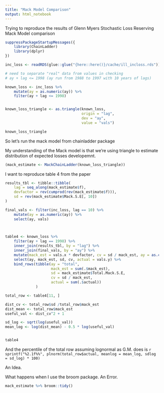 ```yaml
---
title: "Mack Model Comparison"
output: html_notebook
---
```


Trying to reproduce the results of Glenn Myers Stochastic Loss Reserving Mack Model comparison

```r
suppressPackageStartupMessages({
    library(ChainLadder)
    library(dplyr)
})

inc_loss <- readRDS(glue::glue("{here::here()}/cache/ill_incloss.rds"))

# need to separate "real" data from values in checking
# ay + lag <= 1998 (ay run from 1988 to 1997 with 10 years of lags)

known_loss <- inc_loss %>%
    mutate(ay = as.numeric(ay)) %>%
    filter(ay + lag <= 1998)


known_loss_triangle <- as.triangle(known_loss,
                                   origin = "lag", 
                                   dev = "ay", 
                                   value = "vals")

known_loss_triangle
```


So let's run the mack model from chainladder package

My understanding of the Mack model is that we're using triangle to estimate 
distribution of expected losses developemnt.


```r
(mack_estimate <- MackChainLadder(known_loss_triangle))
```

I want to reproduce table 4 from the paper

```r

results_tbl <- tibble::tibble(
    lag = seq_along(mack_estimate$f),
    devfactor = rev(cumprod(rev(mack_estimate$f))),
    sd = rev(mack_estimate$Mack.S.E[, 10])
)

final_vals <- filter(inc_loss, lag == 10) %>%
    mutate(ay = as.numeric(ay)) %>%
    select(ay, vals)

 

table4 <- known_loss %>% 
    filter(ay + lag == 1998) %>%
    inner_join(results_tbl, by = "lag") %>%
    inner_join(final_vals, by = "ay") %>%
    mutate(mack_est = vals.x * devfactor, cv = sd / mack_est, ay = as.character(ay)) %>%
    select(ay, mack_est, sd, cv, actual = vals.y) %>%
    bind_rows(tibble(ay = "total", 
                     mack_est = sum(.$mack_est), 
                     sd = mack_estimate$Total.Mack.S.E,
                     cv = sd / mack_est,
                     actual = sum(.$actual))
              )

total_row <- table4[11, ]

dist_cv <- total_row$sd /total_row$mack_est
dist_mean <- total_row$mack_est
useful_val <- dist_cv^2 + 1

sd_log <- sqrt(log(useful_val))
mean_log <- log(dist_mean) - 0.5 * log(useful_val)


table4

```

And the percentile of the total row assuming lognormal as G.M. does is `r sprintf("%2.1f%%", plnorm(total_row$actual, meanlog = mean_log, sdlog = sd_log) * 100)`

An Idea.

What happens when I use the broom package. An Error.

```r
mack_estimate %>% broom::tidy()
```

